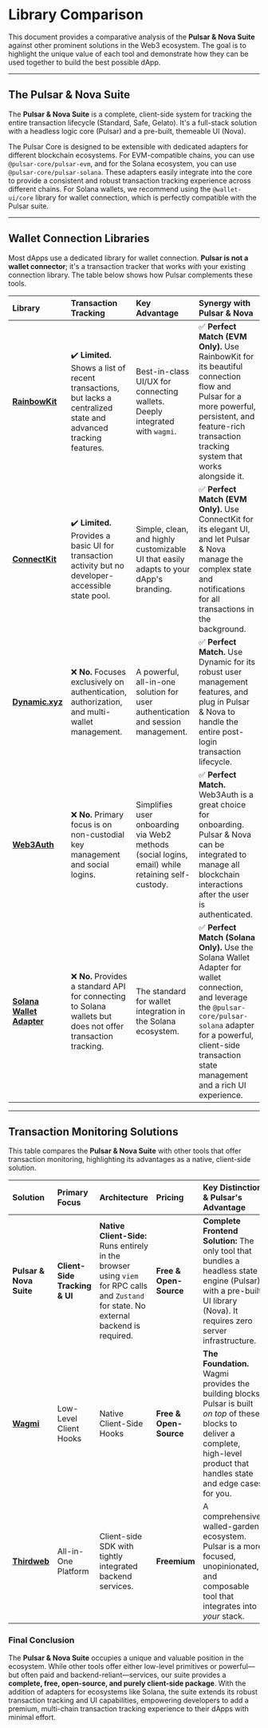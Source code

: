 # Library Comparison

This document provides a comparative analysis of the **Pulsar & Nova Suite** against other prominent solutions in the Web3 ecosystem. The goal is to highlight the unique value of each tool and demonstrate how they can be used together to build the best possible dApp.

---

## The Pulsar & Nova Suite

The **Pulsar & Nova Suite** is a complete, client-side system for tracking the entire transaction lifecycle (Standard, Safe, Gelato). It's a full-stack solution with a headless logic core (Pulsar) and a pre-built, themeable UI (Nova).

The Pulsar Core is designed to be extensible with dedicated adapters for different blockchain ecosystems. For EVM-compatible chains, you can use `@pulsar-core/pulsar-evm`, and for the Solana ecosystem, you can use `@pulsar-core/pulsar-solana`. These adapters easily integrate into the core to provide a consistent and robust transaction tracking experience across different chains. For Solana wallets, we recommend using the `@wallet-ui/core` library for wallet connection, which is perfectly compatible with the Pulsar suite.

---

## Wallet Connection Libraries

Most dApps use a dedicated library for wallet connection. **Pulsar is not a wallet connector**; it's a transaction tracker that works *with* your existing connection library. The table below shows how Pulsar complements these tools.

| Library | Transaction Tracking | Key Advantage | Synergy with Pulsar & Nova |
| :--- | :--- | :--- | :--- |
| **[RainbowKit](https://www.rainbowkit.com/)** | ✔️ **Limited.** Shows a list of recent transactions, but lacks a centralized state and advanced tracking features. | Best-in-class UI/UX for connecting wallets. Deeply integrated with `wagmi`. | ✅ **Perfect Match (EVM Only).** Use RainbowKit for its beautiful connection flow and Pulsar for a more powerful, persistent, and feature-rich transaction tracking system that works alongside it. |
| **[ConnectKit](https://family.co/docs/connectkit)** | ✔️ **Limited.** Provides a basic UI for transaction activity but no developer-accessible state pool. | Simple, clean, and highly customizable UI that easily adapts to your dApp's branding. | ✅ **Perfect Match (EVM Only).** Use ConnectKit for its elegant UI, and let Pulsar & Nova manage the complex state and notifications for all transactions in the background. |
| **[Dynamic.xyz](https://www.dynamic.xyz/)** | ❌ **No.** Focuses exclusively on authentication, authorization, and multi-wallet management. | A powerful, all-in-one solution for user authentication and session management. | ✅ **Perfect Match.** Use Dynamic for its robust user management features, and plug in Pulsar & Nova to handle the entire post-login transaction lifecycle. |
| **[Web3Auth](https://web3auth.io/)** | ❌ **No.** Primary focus is on non-custodial key management and social logins. | Simplifies user onboarding via Web2 methods (social logins, email) while retaining self-custody. | ✅ **Perfect Match.** Web3Auth is a great choice for onboarding. Pulsar & Nova can be integrated to manage all blockchain interactions after the user is authenticated. |
| **[Solana Wallet Adapter](https://github.com/solana-labs/wallet-adapter)** | ❌ **No.** Provides a standard API for connecting to Solana wallets but does not offer transaction tracking. | The standard for wallet integration in the Solana ecosystem. | ✅ **Perfect Match (Solana Only).** Use the Solana Wallet Adapter for wallet connection, and leverage the `@pulsar-core/pulsar-solana` adapter for a powerful, client-side transaction state management and a rich UI experience. |

---

## Transaction Monitoring Solutions

This table compares the **Pulsar & Nova Suite** with other tools that offer transaction monitoring, highlighting its advantages as a native, client-side solution.

| Solution | Primary Focus | Architecture | Pricing | Key Distinction & Pulsar's Advantage |
| :--- | :--- | :--- | :--- | :--- |
| **Pulsar & Nova Suite** | **Client-Side Tracking & UI** | **Native Client-Side:** Runs entirely in the browser using `viem` for RPC calls and `Zustand` for state. No external backend is required. | **Free & Open-Source** | **Complete Frontend Solution:** The only tool that bundles a headless state engine (Pulsar) with a pre-built UI library (Nova). It requires zero server infrastructure. |
| **[Wagmi](https://wagmi.sh/)** | Low-Level Client Hooks | Native Client-Side Hooks | **Free & Open-Source** | **The Foundation.** Wagmi provides the building blocks. Pulsar is built *on top* of these blocks to deliver a complete, high-level product that handles state and edge cases for you. |
| **[Thirdweb](https://thirdweb.com/)** | All-in-One Platform | Client-side SDK with tightly integrated backend services. | **Freemium** | A comprehensive, walled-garden ecosystem. Pulsar is a more focused, unopinionated, and composable tool that integrates into *your* stack. |

### Final Conclusion

The **Pulsar & Nova Suite** occupies a unique and valuable position in the ecosystem. While other tools offer either low-level primitives or powerful—but often paid and backend-reliant—services, our suite provides a **complete, free, open-source, and purely client-side package**. With the addition of adapters for ecosystems like Solana, the suite extends its robust transaction tracking and UI capabilities, empowering developers to add a premium, multi-chain transaction tracking experience to their dApps with minimal effort.